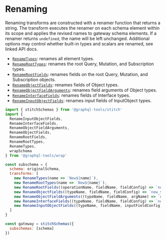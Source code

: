 # Renaming

Renaming transforms are constructed with a renamer function that returns a string. The transform
executes the renamer on each schema element within its scope and applies the revised names to
gateway schema elements. If a renamer returns `undefined`, the name will be left unchanged.
Additional options may control whether built-in types and scalars are renamed, see linked API docs.

- [`RenameTypes`](/docs/api/classes/wrap_src.renametypes): renames all element types.
- [`RenameRootTypes`](/docs/api/classes/wrap_src.renameroottypes): renames the root Query, Mutation,
  and Subscription types.
- [`RenameRootFields`](/docs/api/classes/wrap_src.renamerootfields): renames fields on the root
  Query, Mutation, and Subscription objects.
- [`RenameObjectFields`](/docs/api/classes/wrap_src.renameobjectfields): renames fields of Object
  types.
- [`RenameObjectFieldArguments`](/docs/api/classes/wrap_src.renameobjectfieldarguments): renames
  field arguments of Object types.
- [`RenameInterfaceFields`](/docs/api/classes/wrap_src.renameinterfacefields): renames fields of
  Interface types.
- [`RenameInputObjectFields`](/docs/api/classes/wrap_src.renameinputobjectfields): renames input
  fields of InputObject types.

```js
import { stitchSchemas } from '@graphql-tools/stitch'
import {
  RenameInputObjectFields,
  RenameInterfaceFields,
  RenameObjectFieldArguments,
  RenameObjectFields,
  RenameRootFields,
  RenameRootTypes,
  RenameTypes,
  wrapSchema
} from '@graphql-tools/wrap'

const subschema = {
  schema: originalSchema,
  transforms: [
    new RenameTypes(name => `New${name}`),
    new RenameRootTypes(name => `New${name}`),
    new RenameRootFields((operationName, fieldName, fieldConfig) => `new_${fieldName}`),
    new RenameObjectFields((typeName, fieldName, fieldConfig) => `new_${fieldName}`),
    new RenameObjectFieldArguments((typeName, fieldName, argName) => `new_${argName}`),
    new RenameInterfaceFields((typeName, fieldName, fieldConfig) => `new_${fieldName}`),
    new RenameInputObjectFields((typeName, fieldName, inputFieldConfig) => `new_${fieldName}`)
  ]
}

const gateway = stitchSchemas({
  subschemas: [schema]
})
```
